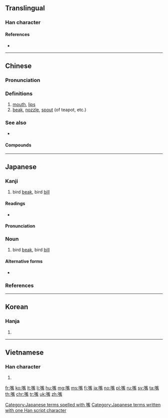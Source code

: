 {{also|咀}}
==Translingual==

===Han character===
{{Han char|rn=30|rad=口|as=13|sn=16|four=61027|canj=RYPB|ids=⿰口觜}}

====References====
* {{Han ref|kx=0207.100|dkj=04256|dj=0430.080|hdz=10689.150|uh=5634|ud=22068|bh=BC4C|bd=48204}}

----

==Chinese==
{{zh-forms}}

===Pronunciation===
{{zh-pron
|m=zuǐ
|ma=y
|c=zeoi2
|h=pfs=choi
|md=
|mn=chhùi
|w=2tsr
|mc=
|oc=y
|cat=n
}}

===Definitions===
{{zh-hanzi}}

# [[mouth]], [[lips]] {{zh-mw|m:張|m:個}}
# [[beak]], [[nozzle]], [[spout]] (of teapot, etc.)

===See also===
* {{zh-l|口}}

====Compounds====
{{der5
|{{zh-l|嘴巴}}
|{{zh-l|嘴笨}}
|{{zh-l|嘴邊}}
|{{zh-l|嘴邊兒}}
|{{zh-l|嘴饞}}
|{{zh-l|嘴脣}}
|{{zh-l|嘴刁}}
|{{zh-l|嘴乖}}
|{{zh-l|嘴尖}}
|{{zh-l|嘴角}}
|{{zh-l|嘴緊}}
|{{zh-l|嘴快}}
|{{zh-l|嘴懶}}
|{{zh-l|嘴臉}}
|{{zh-l|嘴皮子}}
|{{zh-l|嘴貧}}
|{{zh-l|嘴頻}}
|{{zh-l|嘴懃}}
|{{zh-l|嘴軟}}
|{{zh-l|嘴鬆}}
|{{zh-l|嘴碎}}
|{{zh-l|嘴損}}
|{{zh-l|嘴甜}}
|{{zh-l|嘴頭}}
|{{zh-l|嘴頭兒}}
|{{zh-l|嘴穩}}
|{{zh-l|嘴嚴}}
|{{zh-l|嘴硬}}
|{{zh-l|嘴直}}
|{{zh-l|嘴子}}
}}

{{zh-cat|Beginning|Anatomy}}

----

==Japanese==

===Kanji===
{{ja-kanji|grade=|rs=口12}}

# bird [[beak]], bird [[bill]]

====Readings====
* {{ja-readings|goon=[[すい]] (sui), [[し]] (shi)|kanon=[[すい]] (sui), [[し]] (shi)|kun=[[くち]] (kuchi), [[くちばし]] (kuchibashi), [[はし]] (hashi)}}

====Pronunciation====
{{ja-pron|くちばし|acc=h|y=kun|dev=1|acc_ref=NHK}}

===Noun===
{{ja-noun|くちばし}}

# bird [[beak]], bird [[bill]]

====Alternative forms====
* {{l/ja|喙}}

===References===
<references/>

[[Category:Japanese terms spelled with 嘴]]
[[Category:Japanese terms written with one Han script character]]

----

==Korean==

===Hanja===
{{ko-hanja|hangeul=취|mr=ch'wi}}

# {{defn|lang=ko|sort=口12}}

----

==Vietnamese==

===Han character===
{{vi-hantu|[[chủy]], [[chuỷ]]|rs=|sort=口12}}

# {{defn|lang=vi|sort=口12}}

[[fr:嘴]]
[[ko:嘴]]
[[lt:嘴]]
[[li:嘴]]
[[hu:嘴]]
[[mg:嘴]]
[[ms:嘴]]
[[fj:嘴]]
[[ja:嘴]]
[[no:嘴]]
[[pl:嘴]]
[[ru:嘴]]
[[sv:嘴]]
[[ta:嘴]]
[[th:嘴]]
[[chr:嘴]]
[[tr:嘴]]
[[uk:嘴]]
[[zh:嘴]]
